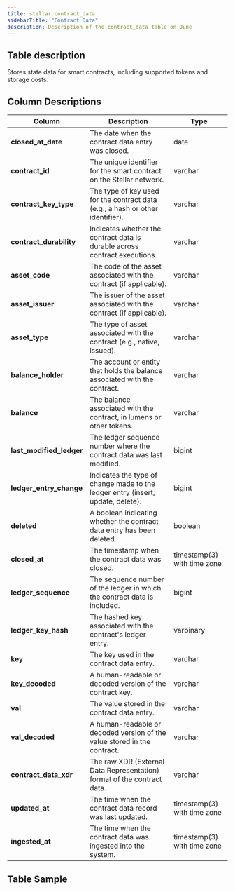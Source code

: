 ```yaml
---
title: stellar.contract_data
sidebarTitle: "Contract Data"
description: Description of the contract_data table on Dune
---
```


## Table description
Stores state data for smart contracts, including supported tokens and storage costs.

## Column Descriptions

| **Column**                            | **Description**                                                              | **Type**                              |
| --------------------------------------|------------------------------------------------------------------------------| ------------------------------------- |
| **closed_at_date**                    | The date when the contract data entry was closed.                            | date                                 |
| **contract_id**                       | The unique identifier for the smart contract on the Stellar network.          | varchar                              |
| **contract_key_type**                 | The type of key used for the contract data (e.g., a hash or other identifier). | varchar                              |
| **contract_durability**               | Indicates whether the contract data is durable across contract executions.    | varchar                              |
| **asset_code**                        | The code of the asset associated with the contract (if applicable).           | varchar                              |
| **asset_issuer**                      | The issuer of the asset associated with the contract (if applicable).         | varchar                              |
| **asset_type**                        | The type of asset associated with the contract (e.g., native, issued).        | varchar                              |
| **balance_holder**                    | The account or entity that holds the balance associated with the contract.    | varchar                              |
| **balance**                           | The balance associated with the contract, in lumens or other tokens.          | varchar                              |
| **last_modified_ledger**              | The ledger sequence number where the contract data was last modified.         | bigint                               |
| **ledger_entry_change**               | Indicates the type of change made to the ledger entry (insert, update, delete). | bigint                            |
| **deleted**                           | A boolean indicating whether the contract data entry has been deleted.        | boolean                              |
| **closed_at**                         | The timestamp when the contract data was closed.                              | timestamp(3) with time zone          |
| **ledger_sequence**                   | The sequence number of the ledger in which the contract data is included.     | bigint                               |
| **ledger_key_hash**                   | The hashed key associated with the contract's ledger entry.                   | varbinary                            |
| **key**                               | The key used in the contract data entry.                                      | varchar                              |
| **key_decoded**                       | A human-readable or decoded version of the contract key.                      | varchar                              |
| **val**                               | The value stored in the contract data entry.                                  | varchar                              |
| **val_decoded**                       | A human-readable or decoded version of the value stored in the contract.      | varchar                              |
| **contract_data_xdr**                 | The raw XDR (External Data Representation) format of the contract data.       | varchar                              |
| **updated_at**                        | The time when the contract data record was last updated.                      | timestamp(3) with time zone          |
| **ingested_at**                       | The time when the contract data was ingested into the system.                 | timestamp(3) with time zone          |


## Table Sample


<TableSample tableSchema="stellar" tableName="contract_data" />
